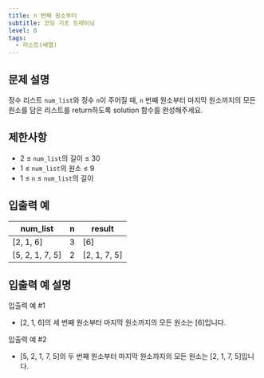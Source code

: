 ```yaml
---
title: n 번째 원소부터
subtitle: 코딩 기초 트레이닝
level: 0
tags:
  - 리스트(배열)
---
```


## 문제 설명

정수 리스트 `num_list`와 정수 `n`이 주어질 때, `n` 번째 원소부터 마지막 원소까지의 모든 원소를 담은 리스트를 return하도록 solution 함수를 완성해주세요.

## 제한사항

- 2 ≤ `num_list`의 길이 ≤ 30
- 1 ≤ `num_list`의 원소 ≤ 9
- 1 ≤ `n` ≤ `num_list`의 길이

## 입출력 예

| num_list          | n   | result         |
| ----------------- | --- | -------------- |
| \[2, 1, 6\]       | 3   | \[6\]          |
| \[5, 2, 1, 7, 5\] | 2   | \[2, 1, 7, 5\] |

## 입출력 예 설명

입출력 예 #1

- \[2, 1, 6\]의 세 번째 원소부터 마지막 원소까지의 모든 원소는 \[6\]입니다.

입출력 예 #2

- \[5, 2, 1, 7, 5\]의 두 번째 원소부터 마지막 원소까지의 모든 원소는 \[2, 1, 7, 5\]입니다.
